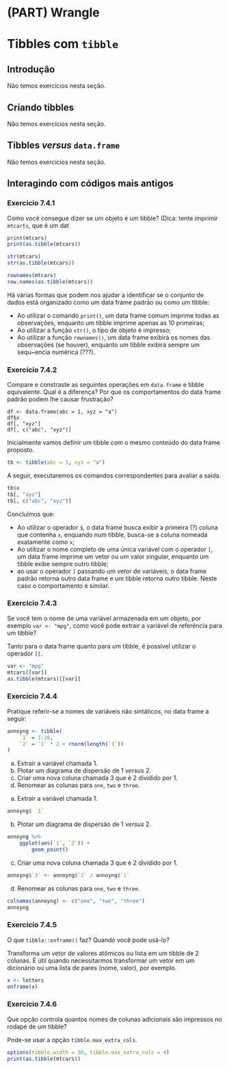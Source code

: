 # (PART) Wrangle {-}

# Tibbles com `tibble`

## Introdução

Não temos exercícios nesta seção.

## Criando tibbles

Não temos exercícios nesta seção.

## Tibbles _versus_ `data.frame`

Não temos exercícios nesta seção.

## Interagindo com códigos mais antigos

### Exercício 7.4.1 {- #exr7-4-1}

::: {.enunciado}
 Como você consegue dizer se um objeto é um tibble? (Dica: tente imprimir `mtcarts`, que é um dat
:::

::: {.solution}
```r
print(mtcars)
print(as.tibble(mtcars))

str(mtcars)
str(as.tibble(mtcars))

rownames(mtcars)
row.names(as.tibble(mtcars))
```

Há várias formas que podem nos ajudar a identificar se o conjunto de dados está organizado como um data frame padrão ou como um tibble:

- Ao utilizar o comando `print()`, um data frame comum imprime todas as observações, enquanto um tibble imprime apenas as 10 primeiras;
- Ao utilizar a função `str()`, o tipo de objeto é impresso;
- Ao utilizar a função `rownames()`, um data frame exibirá os nomes das observações (se houver), enquanto um tibble exibirá sempre um sequ~encia numérica (???).
:::

### Exercício 7.4.2 {- #exr7-4-2}

::: {.enunciado}
Compare e constraste as seguintes operações em `data.frame` e tibble equivalente. Qual é a diferença? Por que os comportamentos do data frame padrão podem lhe causar frustração?

```
df <- data.frame(abc = 1, xyz = "a")
df$x
df[, "xyz"]
df[, c("abc", "xyz")]
```
:::

::: {.solution}
Inicialmente vamos definir um tibble com o mesmo conteúdo do data frame proposto.

```r
tb <- tibble(abc = 1, xyz = "a")
```

A seguir, executaremos os comandos correspondentes para avaliar a saida.

```r
tb$x
tb[, "xyz"]
tb[, c("abc", "xyz")]
```

Concluímos que:

- Ao utilizar o operador `$`, o data frame busca exibir a primeira (?) coluna que contenha `x`, enquando num tibble, busca-se a coluna nomeada exatamente como `x`;
- Ao utilizar o nome completo de uma única variável com o operador `[`, um data frame imprime um vetor ou um valor singular, enquanto um tibble exibe sempre outro tibble;
- ao usar o operador `[` passando um vetor de variáveis, o data frame padrão retorna outro data frame e um tibble retorna outro tibble. Neste caso o comportamento é similar.
:::

### Exercício 7.4.3 {- #exr7-4-3}

::: {.enunciado}
Se você tem o nome de uma variável armazenada em um objeto, por exemplo `var <- "mpg"`, como você pode extrair a variável de referência para um tibble?
:::

::: {.solution}
Tanto para o data frame quanto para um tibble, é possível utilizar o operador `[[`.

```r
var <- "mpg"
mtcars[[var]]
as.tibble(mtcars)[[var]]
```

:::

### Exercício 7.4.4 {- #exr7-4-4}

::: {.enunciado}
Pratique referir-se a nomes de variáveis não sintáticos, no data frame a seguir:

```r
annoyng <- tibble(
    `1` = 1:10,
    `2` = `1` * 2 + rnorm(length(`1`))
)
```

a. Extrair a variável chamada 1.
b. Plotar um diagrama de dispersão de 1 *versus* 2.
c. Criar uma nova coluna chamada 3 que é 2 dividido por 1.
d. Renomear as colunas para `one`, `two` e `three`.
:::

::: {.solution}
a. Extrair a variável chamada 1.

```r
annoyng$ `1`
```

b. Plotar um diagrama de dispersão de 1 *versus* 2.

```r
annoyng %>%
    ggplot(aes(`1`, `2`)) +
        geom_point()
```

c. Criar uma nova coluna chamada 3 que é 2 dividido por 1.

```r
annoyng$`3` <- annoyng$`2` / annoyng$`1`
```

d. Renomear as colunas para `one`, `two` e `three`.

```r
colnames(annoyng) <- c("one", "two", "three")
annoyng
```

:::

### Exercício 7.4.5 {- #exr7-4-5}

::: {.enunciado}
O que `tibble::enframe()` faz? Quando você pode usá-lo?
:::

::: {.solution}
Transforma um vetor de valores atômicos ou lista em um tibble de 2 colunas. É útil quando necessitarmos transformar um vetor em um dicionário ou uma lista de pares (nome, valor), por exemplo. 

```r
x <- letters
enframe(x)
```

:::

### Exercício 7.4.6 {- #exr7-4-6}

::: {.enunciado}
Que opção controla quantos nomes de colunas adicionais são impressos no rodapé de um tibble?
:::

::: {.solution}
Pode-se usar a opção `tibble.max_extra_cols`.

```r
options(tibble.width = 30, tibble.max_extra_cols = 4)
print(as.tibble(mtcars))
```

:::
